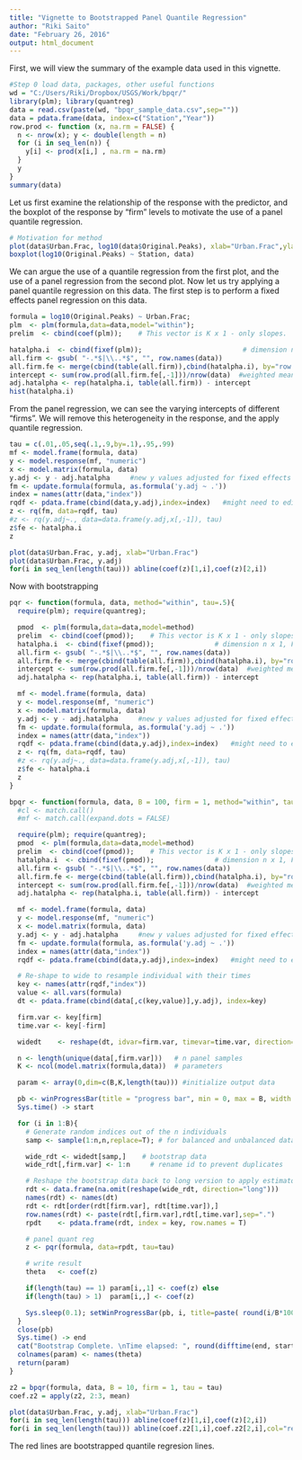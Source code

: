 ```yaml
---
title: "Vignette to Bootstrapped Panel Quantile Regression"
author: "Riki Saito"
date: "February 26, 2016"
output: html_document
---
```


First, we will view the summary of the example data used in this vignette.


```r
#Step 0 load data, packages, other useful functions
wd = "C:/Users/Riki/Dropbox/USGS/Work/bpqr/"
library(plm); library(quantreg)
data = read.csv(paste(wd, "bpqr_sample_data.csv",sep=""))
data = pdata.frame(data, index=c("Station","Year"))
row.prod <- function (x, na.rm = FALSE) {
  n <- nrow(x); y <- double(length = n)
  for (i in seq_len(n)) {
    y[i] <- prod(x[i,] , na.rm = na.rm)
  }
  y
}
summary(data)
```

Let us first examine the relationship of the response with the predictor, and the boxplot of the response by "firm" levels to motivate the use of a panel quantile regression.

```r
# Motivation for method
plot(data$Urban.Frac, log10(data$Original.Peaks), xlab="Urban.Frac",ylab="log10(Peaks)")
boxplot(log10(Original.Peaks) ~ Station, data)
```


We can argue the use of a quantile regression from the first plot, and the use of a panel regression from the second plot. Now let us try applying a panel quantile regression on this data. The first step is to perform a fixed effects panel regression on this data.

```r
formula = log10(Original.Peaks) ~ Urban.Frac;
plm  <- plm(formula,data=data,model="within");
prelim  <- cbind(coef(plm));    # This vector is K x 1 - only slopes.

hatalpha.i  <- cbind(fixef(plm));      	                  # dimension n x 1
all.firm <- gsub( "-.*$|\\..*$", "", row.names(data))
all.firm.fe <- merge(cbind(table(all.firm)),cbind(hatalpha.i), by="row.names")
intercept <- sum(row.prod(all.firm.fe[,-1]))/nrow(data)  #weighted mean of fixed effects
adj.hatalpha <- rep(hatalpha.i, table(all.firm)) - intercept
hist(hatalpha.i)
```

From the panel regression, we can see the varying intercepts of different "firms". We will remove this heterogeneity in the response, and the apply quantile regression.


```r
tau = c(.01,.05,seq(.1,.9,by=.1),.95,.99)
mf <- model.frame(formula, data)
y <- model.response(mf, "numeric")
x <- model.matrix(formula, data)
y.adj <- y - adj.hatalpha     #new y values adjusted for fixed effects
fm <- update.formula(formula, as.formula('y.adj ~ .'))
index = names(attr(data,"index"))
rqdf <- pdata.frame(cbind(data,y.adj),index=index)   #might need to edit
z <- rq(fm, data=rqdf, tau)
#z <- rq(y.adj~., data=data.frame(y.adj,x[,-1]), tau)
z$fe <- hatalpha.i
z

plot(data$Urban.Frac, y.adj, xlab="Urban.Frac")
plot(data$Urban.Frac, y.adj)
for(i in seq_len(length(tau))) abline(coef(z)[1,i],coef(z)[2,i])
```


Now with bootstrapping


```r
pqr <- function(formula, data, method="within", tau=.5){
  require(plm); require(quantreg);

  pmod  <- plm(formula,data=data,model=method)
  prelim  <- cbind(coef(pmod));    # This vector is K x 1 - only slopes.
  hatalpha.i  <- cbind(fixef(pmod));      	       # dimension n x 1, FE only
  all.firm <- gsub( "-.*$|\\..*$", "", row.names(data))
  all.firm.fe <- merge(cbind(table(all.firm)),cbind(hatalpha.i), by="row.names")
  intercept <- sum(row.prod(all.firm.fe[,-1]))/nrow(data)  #weighted mean of fixed effects
  adj.hatalpha <- rep(hatalpha.i, table(all.firm)) - intercept

  mf <- model.frame(formula, data)
  y <- model.response(mf, "numeric")
  x <- model.matrix(formula, data)
  y.adj <- y - adj.hatalpha     #new y values adjusted for fixed effects
  fm <- update.formula(formula, as.formula('y.adj ~ .'))
  index = names(attr(data,"index"))
  rqdf <- pdata.frame(cbind(data,y.adj),index=index)   #might need to edit
  z <- rq(fm, data=rqdf, tau)
  #z <- rq(y.adj~., data=data.frame(y.adj,x[,-1]), tau)
  z$fe <- hatalpha.i
  z
}

bpqr <- function(formula, data, B = 100, firm = 1, method="within", tau = .5){
  #cl <- match.call()
  #mf <- match.call(expand.dots = FALSE)

  require(plm); require(quantreg);
  pmod  <- plm(formula,data=data,model=method)
  prelim  <- cbind(coef(pmod));    # This vector is K x 1 - only slopes.
  hatalpha.i  <- cbind(fixef(pmod));      	       # dimension n x 1, FE only
  all.firm <- gsub( "-.*$|\\..*$", "", row.names(data))
  all.firm.fe <- merge(cbind(table(all.firm)),cbind(hatalpha.i), by="row.names")
  intercept <- sum(row.prod(all.firm.fe[,-1]))/nrow(data)  #weighted mean of fixed effects
  adj.hatalpha <- rep(hatalpha.i, table(all.firm)) - intercept

  mf <- model.frame(formula, data)
  y <- model.response(mf, "numeric")
  x <- model.matrix(formula, data)
  y.adj <- y - adj.hatalpha     #new y values adjusted for fixed effects
  fm <- update.formula(formula, as.formula('y.adj ~ .'))
  index = names(attr(data,"index"))
  rqdf <- pdata.frame(cbind(data,y.adj),index=index)   #might need to edit

  # Re-shape to wide to resample individual with their times
  key <- names(attr(rqdf,"index"))
  value <- all.vars(formula)
  dt <- pdata.frame(cbind(data[,c(key,value)],y.adj), index=key)

  firm.var <- key[firm]
  time.var <- key[-firm]

  widedt	<- reshape(dt, idvar=firm.var, timevar=time.var, direction="wide")

  n <- length(unique(data[,firm.var]))   # n panel samples
  K <- ncol(model.matrix(formula,data))  # parameters

  param <- array(0,dim=c(B,K,length(tau))) #initialize output data

  pb <- winProgressBar(title = "progress bar", min = 0, max = B, width = 300)
  Sys.time() -> start

  for (i in 1:B){
    # Generate random indices out of the n individuals
    samp <- sample(1:n,n,replace=T); # for balanced and unbalanced data

    wide_rdt <- widedt[samp,]    # bootstrap data
    wide_rdt[,firm.var] <- 1:n     # rename id to prevent duplicates

    # Reshape the bootstrap data back to long version to apply estimator
    rdt <- data.frame(na.omit(reshape(wide_rdt, direction="long")))
    names(rdt) <- names(dt)
    rdt <- rdt[order(rdt[firm.var], rdt[time.var]),]
    row.names(rdt) <- paste(rdt[,firm.var],rdt[,time.var],sep=".")
    rpdt    <- pdata.frame(rdt, index = key, row.names = T)

    # panel quant reg
    z <- pqr(formula, data=rpdt, tau=tau)

    # write result
    theta   <- coef(z)

    if(length(tau) == 1) param[i,,1] <- coef(z) else
    if(length(tau) > 1)  param[i,,] <- coef(z)

    Sys.sleep(0.1); setWinProgressBar(pb, i, title=paste( round(i/B*100, 0),"% done",sep=""))
  }
  close(pb)
  Sys.time() -> end
  cat("Bootstrap Complete. \nTime elapsed: ", round(difftime(end, start, units="secs"),3) ,"seconds")
  colnames(param) <- names(theta)
  return(param)
}

z2 = bpqr(formula, data, B = 10, firm = 1, tau = tau)
coef.z2 = apply(z2, 2:3, mean)
```

```r
plot(data$Urban.Frac, y.adj, xlab="Urban.Frac")
for(i in seq_len(length(tau))) abline(coef(z)[1,i],coef(z)[2,i])
for(i in seq_len(length(tau))) abline(coef.z2[1,i],coef.z2[2,i],col="red")
```

The red lines are bootstrapped quantile regresion lines.




